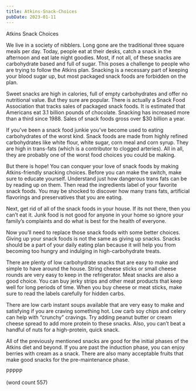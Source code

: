 ```yaml
---
title: Atkins-Snack-Choices
pubDate: 2023-01-11
---
```


Atkins Snack Choices

We live in a society of nibblers. Long gone are the traditional three square meals per day. Today, people eat at their desks, catch a snack in the afternoon and eat late night goodies. Most, if not all, of these snacks are carbohydrate based and full of sugar. This poses a challenge to people who are trying to follow the Atkins plan. Snacking is a necessary part of keeping your blood sugar up, but most packaged snack foods are forbidden on the plan. 

Sweet snacks are high in calories, full of empty carbohydrates and offer no nutritional value. But they sure are popular. There is actually a Snack Food Association that tracks sales of packaged snack foods. It is estimated that Americans eat 3.1 billion pounds of chocolate. Snacking has increased more than a third since 1988. Sales of snack foods gross over $30 billion a year. 

If you’ve been a snack food junkie you’ve become used to eating carbohydrates of the worst kind. Snack foods are made from highly refined carbohydrates like white flour, white sugar, corn meal and corn syrup. They are high in trans-fats (which is a contributor to clogged arteries). All in all, they are probably one of the worst food choices you could be making.

But there is hope! You can conquer your love of snack foods by making Atkins-friendly snacking choices. Before you can make the switch, make sure to educate yourself. Understand just how dangerous trans fats can be by reading up on them. Then read the ingredients label of your favorite snack foods. You may be shocked to discover how many trans fats, artificial flavorings and preservatives that you are eating. 

Next, get rid of all of the snack foods in your house. If its not there, then you can’t eat it. Junk food is not good for anyone in your home so ignore your family’s complaints and do what is best for the health of everyone.

Now you’ll need to replace those snack foods with some better choices. Giving up your snack foods is not the same as giving up snacks. Snacks should be a part of your daily eating plan because it will help you from becoming too hungry and indulging in high-carbohydrate treats. 

There are plenty of low carbohydrate snacks that are easy to make and simple to have around the house. String cheese sticks or small cheese rounds are very easy to keep in the refrigerator. Meat snacks are also a good choice. You can buy jerky strips and other meat products that keep well for long periods of time. When you buy cheese or meat sticks, make sure to read the labels carefully for hidden carbs.

There are low carb instant soups available that are very easy to make and satisfying if you are craving something hot. Low carb soy chips and celery can help with “crunchy” cravings. Try adding peanut butter or cream cheese spread to add more protein to these snacks. Also, you can’t beat a handful of nuts for a high-protein, quick snack. 

All of the previously mentioned snacks are good for the initial phases of the Atkins diet and beyond. If you are past the induction phase, you can enjoy berries with cream as a snack. There are also many acceptable fruits that make good snacks for the pre-maintenance phase. 

PPPPP

(word count 557)
